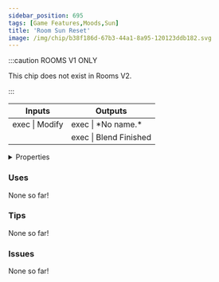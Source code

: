 ```yaml
---
sidebar_position: 695
tags: [Game Features,Moods,Sun]
title: 'Room Sun Reset'
image: /img/chip/b38f186d-67b3-44a1-8a95-120123ddb182.svg
---
```




:::caution ROOMS V1 ONLY
    
This chip does not exist in Rooms V2.

:::


<IChip uuid="b38f186d-67b3-44a1-8a95-120123ddb182"/>

<table><thead><tr><th>Inputs</th><th>Outputs</th></tr></thead><tbody><tr><td>exec | Modify</td><td>exec | *No name.*</td></tr><tr><td /><td>exec | Blend Finished</td></tr></tbody></table>

<details>
  <summary>Properties</summary>
  <div>
    <div>
    <table>
      <tbody>
        <tr>
          <td>Is beta required?</td>
          <td>No</td>
        </tr>
        <tr>
          <td>Is chip a trolling risk?</td>
          <td>No</td>
        </tr>
        <tr>
          <td>Is chip a role assignment risk?</td>
          <td>No</td>
        </tr>
        <tr>
          <td>Chip UUID</td>
          <td>b38f186d-67b3-44a1-8a95-120123ddb182</td>
        </tr>
        <tr>
          <td>Room availability</td>
          <td>Rooms V1 only</td>
        </tr>
      </tbody>
    </table>
    </div>
  </div>
</details>

### Uses

None so far!

### Tips

None so far!

### Issues

None so far!
